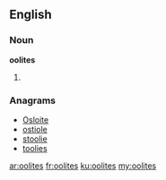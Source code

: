 ==English==

===Noun===
'''oolites'''

# {{plural of|oolite}}

===Anagrams===
* [[Osloite#English|Osloite]]
* [[ostiole#English|ostiole]]
* [[stoolie#English|stoolie]]
* [[toolies#English|toolies]]

[[ar:oolites]]
[[fr:oolites]]
[[ku:oolites]]
[[my:oolites]]